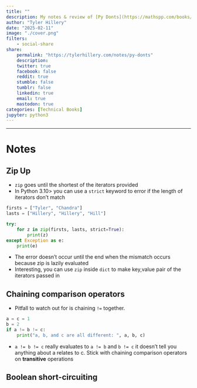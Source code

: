 ```yaml
---
title: ""
description: My notes & review of [Py Donts](https://mathspp.com/books/pydonts) by Rodrigo Girão Serrão 
author: "Tyler Hillery"
date: "2025-02-11"
image: "./cover.png"
filters:
    - social-share
share:
    permalink: "https://tylerhillery.com/notes/py-donts"
    description:
    twitter: true
    facebook: false
    reddit: true
    stumble: false
    tumblr: false
    linkedin: true
    email: true
    mastodon: true
categories: [Technical Books]
jupyter: python3
---
```


------------------------------------------------------------------------

# Notes

## Zip Up

- `zip` goes until the shortest of the iterators provided
- In Python 3.10> you can use a `strict` keyword to error if the length of iterators don't match

```python
firsts = ["Tyler", "Chandra"]
lasts = ["Hillery", "Hillery", "Hill"]

try:
    for z in zip(firsts, lasts, strict=True):
        print(z)
except Exception as e:
    print(e)
```

- The error doesn't occur until the end when the mismatch occurs because zip is lazily evaluated
- Interesting, you can use `zip` inside `dict` to make key,value pair of the iterators passed in

## Chaining comparison operators

- Pitfall to watch out for is chaining `!=` together. 

```python
a = c = 1
b = 2
if a != b != c:
    print("a, b, and c are all different: ", a, b, c)
```

- `a != b != c` really evaluates to `a != b` and `b != c` it doesn't tell you anything about a relates to c. Stick with chaining comparison operators on **transitive** operations

## Boolean short-circuiting

